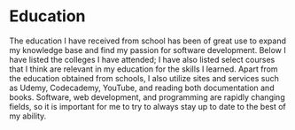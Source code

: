 
<Layout>
<SEO title="Education" />

<div className="education-section paper-dark">

# Education

The education I have received from school has been of great use to expand my knowledge base and find my passion for software development. Below I have listed the colleges I have attended; I have also listed select courses that I think are relevant in my education for the skills I learned. Apart from the education obtained from schools, I also utilize sites and services such as Udemy, Codecademy, YouTube, and reading both documentation and books. Software, web development, and programming are rapidly changing fields, so it is important for me to try to always stay up to date to the best of my ability. 

</div>

</Layout>